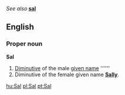 ''See also'' '''[[sal]]'''

==English==
===Proper noun===
'''Sal'''

#[[Diminutive]] of the male [[given name]] '''''' <!--what male name?-->
#Diminutive of the female given name '''[[Sally]]'''.

[[hu:Sal]]
[[pl:Sal]]
[[pt:Sal]]